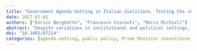 ```yaml
---
title: "Government Agenda-Setting in Italian Coalitions. Testing the «Partisan Hypothesis» Using Italian Investiture Speeches 1979- 2014"
date: 2017-01-01
authors: ["Enrico Borghetto", "Francesco Visconti", "Marco Michieli"]
abstract: "Despite variations in institutional and political settings, comparative political research is consistent in pointing to executives as the main drivers of national agendas in parliamentary systems. After presenting a new dataset coding the policy content of investiture speeches of appointed Italian Prime Ministers between 1979 and 2014, this article offers a new strategy to test the «partisan hypothesis », i.e., the relationship between ideology and the issue composition of executives' policy agendas. By comparing each pair of Italian governments' programmatic speeches through multivariate analyses, we show that the ideological distance of governments is a good predictor for agenda divergence in a multiparty- coalition political system."
doi: "10.1483/87214"
categories: [agenda-setting, public policy, Prime Minister investiture, Italy]
---
```


